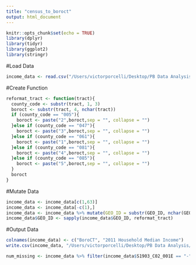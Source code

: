 ```yaml
---
title: "census_to_boroct"
output: html_document
---
```


```r
knitr::opts_chunk$set(echo = TRUE)
library(dplyr)
library(tidyr)
library(ggplot2)
library(stringr)
```

#Load Data
```r
income_data <- read.csv("/Users/victorporcelli/Desktop/PB Data Analysis/CT to NTA/ACSST5Y2011.S1903_data_with_overlays_2022-02-01T183920.csv")
```

#Create Function
```r
reformat_tract <- function(tract){
  county_code <- substr(tract, 1, 3)
  boroct <- substr(tract, 4, nchar(tract))
  if (county_code == "005"){
    boroct <- paste("2",boroct,sep = "", collapse = "")
  }else if (county_code == "047"){
    boroct <- paste("3",boroct,sep = "", collapse = "")
  }else if (county_code == "061"){
    boroct <- paste("1",boroct,sep = "", collapse = "")
  }else if (county_code == "081"){
    boroct <- paste("4",boroct,sep = "", collapse = "")
  }else if (county_code == "085"){
    boroct <- paste("5",boroct,sep = "", collapse = "")
  }
  boroct
}
```


#Mutate Data
```r
income_data <- income_data[c(1,63)]
income_data <- income_data[-c(1),]
income_data <- income_data %>% mutate(GEO_ID = substr(GEO_ID, nchar(GEO_ID)-8,nchar(GEO_ID)))
income_data$GEO_ID <- sapply(income_data$GEO_ID, reformat_tract)
```

#Output Data
```r
colnames(income_data) <- c("BoroCT", "2011 Household Median Income")
write.csv(income_data, "/Users/victorporcelli/Desktop/PB Data Analysis/Grouping CTs/income_data_boroct_03.20.22.csv")
```

```r
num_missing <- income_data %>% filter(income_data$S1903_C02_001E == "-") %>% summarise(num_NA = n())
```

